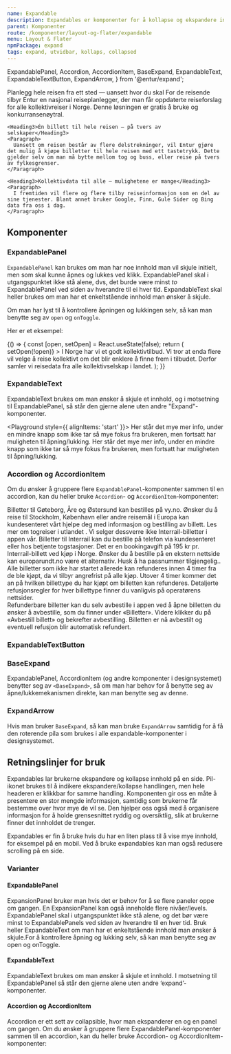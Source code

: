 ```yaml
---
name: Expandable
description: Expandables er komponenter for å kollapse og ekspandere innhold.
parent: Komponenter
route: /komponenter/layout-og-flater/expandable
menu: Layout & Flater
npmPackage: expand
tags: expand, utvidbar, kollaps, collapsed
---
```


  ExpandablePanel,
  Accordion,
  AccordionItem,
  BaseExpand,
  ExpandableText,
  ExpandableTextButton,
  ExpandArrow,
} from '@entur/expand';


<PageHeader />

<Playground>
  <ExpandablePanel title="Kollektivreisende">
    <Heading3>
      Planlegg hele reisen fra ett sted — uansett hvor du skal
    </Heading3>
    <Paragraph>
      For de reisende tilbyr Entur en nasjonal reiseplanlegger, der man får oppdaterte reiseforslag for alle kollektivreiser i Norge. Denne løsningen er gratis å bruke og konkurransenøytral.
    </Paragraph>

    <Heading3>Én billett til hele reisen — på tvers av selskaper</Heading3>
    <Paragraph>
      Uansett om reisen består av flere delstrekninger, vil Entur gjøre det mulig å kjøpe billetter til hele reisen med ett tastetrykk. Dette gjelder selv om man må bytte mellom tog og buss, eller reise på tvers av fylkesgrenser.
    </Paragraph>

    <Heading3>Kollektivdata til alle — mulighetene er mange</Heading3>
    <Paragraph>
      I fremtiden vil flere og flere tilby reiseinformasjon som en del av sine tjenester. Blant annet bruker Google, Finn, Gule Sider og Bing data fra oss i dag.
    </Paragraph>

  </ExpandablePanel>
</Playground>

## Komponenter

### ExpandablePanel

<ImportStatement imports="ExpandablePanel" />
<Props of={ExpandablePanel} />

`ExpandablePanel` kan brukes om man har noe innhold man vil skjule initielt, men som skal kunne åpnes og lukkes ved klikk.
ExpandablePanel skal i utgangspunktet ikke stå alene, dvs, det burde være minst _to_ ExpandablePanel ved siden av hverandre til ei hver tid.
ExpandableText skal heller brukes om man har et enkeltstående innhold man ønsker å skjule.

Om man har lyst til å kontrollere åpningen og lukkingen selv, så kan man benytte seg av `open` og `onToggle`.

Her er et eksempel:

<Playground>
  {() => {
    const [open, setOpen] = React.useState(false);
    return (
      <ExpandablePanel
        title="Om Entur"
        open={open}
        onToggle={() => setOpen(!open)}
      >
        I Norge har vi et godt kollektivtilbud. Vi tror at enda flere vil velge
        å reise kollektivt om det blir enklere å finne frem i tilbudet. Derfor
        samler vi reisedata fra alle kollektivselskap i landet.
      </ExpandablePanel>
    );
  }}
</Playground>

### ExpandableText

ExpandableText brukes om man ønsker å skjule et innhold, og i motsetning til ExpandablePanel, så står den gjerne alene uten andre "Expand"-komponenter.

<Playground style={{ alignItems: 'start' }}>
  <ExpandableText title="Se mer info">
    Her står det mye mer info, under en mindre knapp som ikke tar så mye fokus
    fra brukeren, men fortsatt har muligheten til åpning/lukking. Her står det
    mye mer info, under en mindre knapp som ikke tar så mye fokus fra brukeren,
    men fortsatt har muligheten til åpning/lukking.
  </ExpandableText>
</Playground>

### Accordion og AccordionItem

<ImportStatement imports="Accordion, AccordionItem" />
<Props of={Accordion} title="Props, Accordion" />
<Props of={AccordionItem} title="Props, AccordionItem" />

Om du ønsker å gruppere flere `ExpandablePanel`-komponenter sammen til en accordion, kan du heller bruke `Accordion`- og `AccordionItem`-komponenter:

<Playground>
  <Accordion>
    <AccordionItem title="Kan jeg kjøpe billetter i Norden?" defaultOpen>
      Billetter til Gøteborg, Åre og Østersund kan bestilles på vy.no. Ønsker du
      å reise til Stockholm, København eller andre reisemål i Europa kan
      kundesenteret vårt hjelpe deg med informasjon og bestilling av billett.
      Les mer om togreiser i utlandet .
    </AccordionItem>
    <AccordionItem title="Kan jeg kjøpe Interrail-billett i app?">
      Vi selger dessverre ikke Interrail-billetter i appen vår. Billetter til
      Interrail kan du bestille på telefon via kundesenteret eller hos betjente
      togstasjoner. Det er en bookingavgift på 195 kr pr. Interrail-billett ved
      kjøp i Norge. Ønsker du å bestille på en ekstern nettside kan
      europarundt.no være et alternativ. Husk å ha passnummer tilgjengelig..
    </AccordionItem>
    <AccordionItem title="Hvordan kan jeg refundere billetter?">
      Alle billetter som ikke har startet allerede kan refunderes innen 4 timer
      fra de ble kjøpt, da vi tilbyr angrefrist på alle kjøp. Utover 4 timer
      kommer det an på hvilken billettype du har kjøpt om billetten kan
      refunderes. Detaljerte refusjonsregler for hver billettype finner du
      vanligvis på operatørens nettsider.
      <br />
      Refunderbare billetter kan du selv avbestille i appen ved å åpne billetten
      du ønsker å avbestille, som du finner under «Billetter». Videre klikker du
      på «Avbestill billett» og bekrefter avbestilling. Billetten er nå
      avbestilt og eventuell refusjon blir automatisk refundert.
    </AccordionItem>
  </Accordion>
</Playground>

### ExpandableTextButton

<ImportStatement imports="ExpandableTextButton" />
<Props of={ExpandableTextButton} />

### BaseExpand

<ImportStatement imports="BaseExpand" />
<Props of={BaseExpand} />

ExpandablePanel, AccordionItem (og andre komponenter i designsystemet) benytter seg av `<BaseExpand>`, så om man har behov for å benytte seg av åpne/lukkemekanismen direkte, kan man benytte seg av denne.

### ExpandArrow

<ImportStatement imports="ExpandArrow" />
<Props of={ExpandArrow} />

Hvis man bruker `BaseExpand`, så kan man bruke `ExpandArrow` samtidig for å få den roterende pila som brukes i alle expandable-komponenter i designsystemet.

## Retningslinjer for bruk

Expandables lar brukerne ekspandere og kollapse innhold på en side. Pil-ikonet brukes til å indikere ekspandere/kollapse handlingen,
men hele headeren er klikkbar for samme handling. Komponenten gir oss en måte å presentere en stor mengde informasjon,
samtidig som brukerne får bestemme over hvor mye de vil se. Den hjelper oss også med å organisere informasjon for å holde grensesnittet
ryddig og oversiktlig, slik at brukerne finner det innholdet de trenger.

Expandables er fin å bruke hvis du har en liten plass til å vise mye innhold, for eksempel på en mobil.
Ved å bruke expandables kan man også redusere scrolling på en side.

### Varianter

#### ExpandablePanel

ExpansionPanel bruker man hvis det er behov for å se flere paneler oppe om gangen. En ExpansionPanel kan også inneholde flere nivåer/levels. ExpandablePanel skal i utgangspunktet ikke stå alene, og det bør være minst to ExpandablePanels ved siden av hverandre til en hver tid. Bruk heller ExpandableText om man har et enkeltstående innhold man ønsker å skjule.For å kontrollere åpning og lukking selv, så kan man benytte seg av open og onToggle.

#### ExpandableText

ExpandableText brukes om man ønsker å skjule et innhold. I motsetning til ExpandablePanel så står den gjerne alene uten andre ‘expand’-komponenter.

#### Accordion og AccordionItem

Accordion er ett sett av collapsible, hvor man ekspanderer en og en panel om gangen. Om du ønsker å gruppere flere ExpandablePanel-komponenter sammen til en accordion, kan du heller bruke Accordion- og AccordionItem-komponenter:
